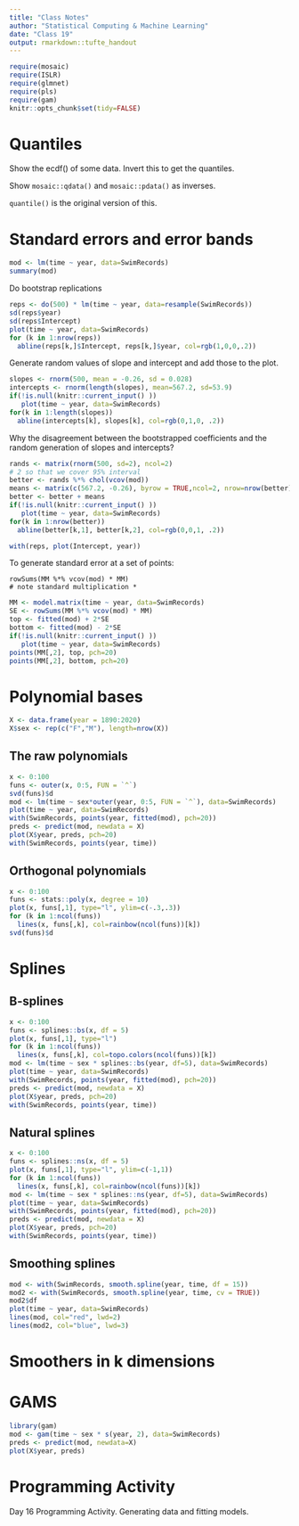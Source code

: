```yaml
---
title: "Class Notes"
author: "Statistical Computing & Machine Learning"
date: "Class 19"
output: rmarkdown::tufte_handout
---
```


```r
require(mosaic)
require(ISLR)
require(glmnet)
require(pls)
require(gam)
knitr::opts_chunk$set(tidy=FALSE)
```

# Quantiles

Show the ecdf() of some data.  Invert this to get the quantiles.

Show `mosaic::qdata()` and `mosaic::pdata()` as inverses.

`quantile()` is the original version of this.

# Standard errors and error bands

```r
mod <- lm(time ~ year, data=SwimRecords)
summary(mod)
```

Do bootstrap replications

```r
reps <- do(500) * lm(time ~ year, data=resample(SwimRecords))
sd(reps$year)
sd(reps$Intercept)
plot(time ~ year, data=SwimRecords)
for (k in 1:nrow(reps))
  abline(reps[k,]$Intercept, reps[k,]$year, col=rgb(1,0,0,.2))
```

Generate random values of slope and intercept and add those to the plot.
```r
slopes <- rnorm(500, mean = -0.26, sd = 0.028)
intercepts <- rnorm(length(slopes), mean=567.2, sd=53.9)
if(!is.null(knitr::current_input() ))
   plot(time ~ year, data=SwimRecords)
for(k in 1:length(slopes))
  abline(intercepts[k], slopes[k], col=rgb(0,1,0, .2))
```

Why the disagreement between the bootstrapped coefficients and the random generation of slopes and intercepts?

```r
rands <- matrix(rnorm(500, sd=2), ncol=2)
# 2 so that we cover 95% interval
better <- rands %*% chol(vcov(mod))
means <- matrix(c(567.2, -0.26), byrow = TRUE,ncol=2, nrow=nrow(better))
better <- better + means
if(!is.null(knitr::current_input() ))
   plot(time ~ year, data=SwimRecords)
for(k in 1:nrow(better))
  abline(better[k,1], better[k,2], col=rgb(0,0,1, .2))
```

```r
with(reps, plot(Intercept, year))
```

To generate standard error at a set of points:

```
rowSums(MM %*% vcov(mod) * MM)
# note standard multiplication *
```

```r
MM <- model.matrix(time ~ year, data=SwimRecords)
SE <- rowSums(MM %*% vcov(mod) * MM)
top <- fitted(mod) + 2*SE
bottom <- fitted(mod) - 2*SE
if(!is.null(knitr::current_input() ))
   plot(time ~ year, data=SwimRecords)
points(MM[,2], top, pch=20)
points(MM[,2], bottom, pch=20)
```

# Polynomial bases

```r
X <- data.frame(year = 1890:2020)
X$sex <- rep(c("F","M"), length=nrow(X))
```

## The raw polynomials
```r
x <- 0:100
funs <- outer(x, 0:5, FUN = `^`)
svd(funs)$d
mod <- lm(time ~ sex*outer(year, 0:5, FUN = `^`), data=SwimRecords)
plot(time ~ year, data=SwimRecords)
with(SwimRecords, points(year, fitted(mod), pch=20))
preds <- predict(mod, newdata = X)
plot(X$year, preds, pch=20)
with(SwimRecords, points(year, time))
```

## Orthogonal polynomials

```r
x <- 0:100
funs <- stats::poly(x, degree = 10)
plot(x, funs[,1], type="l", ylim=c(-.3,.3))
for (k in 1:ncol(funs))
  lines(x, funs[,k], col=rainbow(ncol(funs))[k])
svd(funs)$d
```

# Splines

## B-splines
```r
x <- 0:100
funs <- splines::bs(x, df = 5)
plot(x, funs[,1], type="l")
for (k in 1:ncol(funs))
  lines(x, funs[,k], col=topo.colors(ncol(funs))[k])
mod <- lm(time ~ sex * splines::bs(year, df=5), data=SwimRecords)
plot(time ~ year, data=SwimRecords)
with(SwimRecords, points(year, fitted(mod), pch=20))
preds <- predict(mod, newdata = X)
plot(X$year, preds, pch=20)
with(SwimRecords, points(year, time))
```


## Natural splines

```r
x <- 0:100
funs <- splines::ns(x, df = 5)
plot(x, funs[,1], type="l", ylim=c(-1,1))
for (k in 1:ncol(funs))
  lines(x, funs[,k], col=rainbow(ncol(funs))[k])
mod <- lm(time ~ sex * splines::ns(year, df=5), data=SwimRecords)
plot(time ~ year, data=SwimRecords)
with(SwimRecords, points(year, fitted(mod), pch=20))
preds <- predict(mod, newdata = X)
plot(X$year, preds, pch=20)
with(SwimRecords, points(year, time))
```

## Smoothing splines

```r
mod <- with(SwimRecords, smooth.spline(year, time, df = 15))
mod2 <- with(SwimRecords, smooth.spline(year, time, cv = TRUE))
mod2$df
plot(time ~ year, data=SwimRecords)
lines(mod, col="red", lwd=2)
lines(mod2, col="blue", lwd=3)
```


# Smoothers in k dimensions

# GAMS

```r
library(gam)
mod <- gam(time ~ sex * s(year, 2), data=SwimRecords)
preds <- predict(mod, newdata=X)
plot(X$year, preds)
```


# Programming Activity

Day 16 Programming Activity.  Generating data and fitting models.



